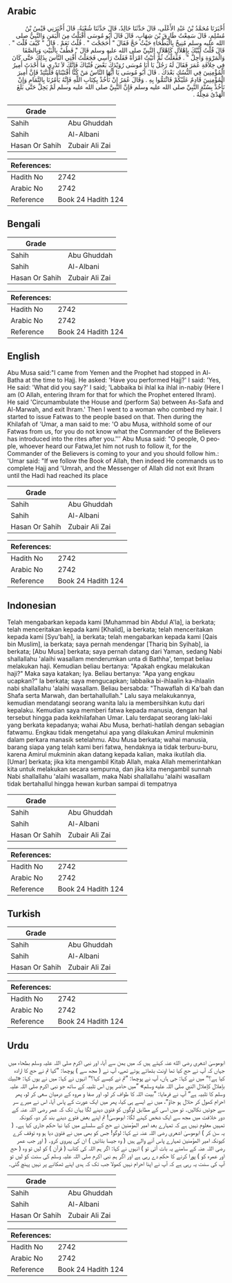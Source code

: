 ## Arabic


<div dir="rtl" lang="ar" style={{fontSize:'larger',backgroundColor:'#f8f9fa',padding:20}}>
أَخْبَرَنَا مُحَمَّدُ بْنُ عَبْدِ الأَعْلَى، قَالَ حَدَّثَنَا خَالِدٌ، قَالَ حَدَّثَنَا شُعْبَةُ، قَالَ أَخْبَرَنِي قَيْسُ بْنُ مُسْلِمٍ، قَالَ سَمِعْتُ طَارِقَ بْنَ شِهَابٍ، قَالَ قَالَ أَبُو مُوسَى أَقْبَلْتُ مِنَ الْيَمَنِ وَالنَّبِيُّ صلى الله عليه وسلم مُنِيخٌ بِالْبَطْحَاءِ حَيْثُ حَجَّ فَقَالَ ‏"‏ أَحَجَجْتَ ‏"‏ ‏.‏ قُلْتُ نَعَمْ ‏.‏ قَالَ ‏"‏ كَيْفَ قُلْتَ ‏"‏ ‏.‏ قَالَ قُلْتُ لَبَّيْكَ بِإِهْلاَلٍ كَإِهْلاَلِ النَّبِيِّ صلى الله عليه وسلم قَالَ ‏"‏ فَطُفْ بِالْبَيْتِ وَبِالصَّفَا وَالْمَرْوَةِ وَأَحِلَّ ‏"‏ ‏.‏ فَفَعَلْتُ ثُمَّ أَتَيْتُ امْرَأَةً فَفَلَتْ رَأْسِي فَجَعَلْتُ أُفْتِي النَّاسَ بِذَلِكَ حَتَّى كَانَ فِي خِلاَفَةِ عُمَرَ فَقَالَ لَهُ رَجُلٌ يَا أَبَا مُوسَى رُوَيْدَكَ بَعْضَ فُتْيَاكَ فَإِنَّكَ لاَ تَدْرِي مَا أَحْدَثَ أَمِيرُ الْمُؤْمِنِينَ فِي النُّسُكِ بَعْدَكَ ‏.‏ قَالَ أَبُو مُوسَى يَا أَيُّهَا النَّاسُ مَنْ كُنَّا أَفْتَيْنَاهُ فَلْيَتَّئِدْ فَإِنَّ أَمِيرَ الْمُؤْمِنِينَ قَادِمٌ عَلَيْكُمْ فَائْتَمُّوا بِهِ ‏.‏ وَقَالَ عُمَرُ إِنْ نَأْخُذْ بِكِتَابِ اللَّهِ فَإِنَّهُ يَأْمُرُنَا بِالتَّمَامِ وَإِنْ نَأْخُذْ بِسُنَّةِ النَّبِيِّ صلى الله عليه وسلم فَإِنَّ النَّبِيَّ صلى الله عليه وسلم لَمْ يَحِلَّ حَتَّى بَلَغَ الْهَدْىُ مَحِلَّهُ ‏.‏
</div>
<div style={{backgroundColor:'#f8f9fa',padding:20, marginBottom: 10}}><table> <thead> <tr> <th>Grade</th> <th></th> </tr> </thead> <tbody> <tr><td>Sahih</td><td>Abu Ghuddah</td></tr><tr><td>Sahih</td><td>Al-Albani</td></tr><tr><td>Hasan Or Sahih</td><td>Zubair Ali Zai</td></tr></tbody></table><table> <thead> <tr> <th>References:</th> <th></th> </tr> </thead> <tbody><tr><td>Hadith No</td><td>2742</td></tr><tr><td>Arabic No</td><td>2742</td></tr><tr><td>Reference</td><td>Book 24 Hadith 124</td></tr></tbody></table></div>

## Bengali


<div dir="ltr" lang="bn" style={{fontSize:'larger',backgroundColor:'#f8f9fa',padding:20}}>

</div>
<div style={{backgroundColor:'#f8f9fa',padding:20, marginBottom: 10}}><table> <thead> <tr> <th>Grade</th> <th></th> </tr> </thead> <tbody> <tr><td>Sahih</td><td>Abu Ghuddah</td></tr><tr><td>Sahih</td><td>Al-Albani</td></tr><tr><td>Hasan Or Sahih</td><td>Zubair Ali Zai</td></tr></tbody></table><table> <thead> <tr> <th>References:</th> <th></th> </tr> </thead> <tbody><tr><td>Hadith No</td><td>2742</td></tr><tr><td>Arabic No</td><td>2742</td></tr><tr><td>Reference</td><td>Book 24 Hadith 124</td></tr></tbody></table></div>

## English


<div dir="ltr" lang="en" style={{fontSize:'larger',backgroundColor:'#f8f9fa',padding:20}}>
Abu Musa said:"I came from Yemen and the Prophet had stopped in Al-Batha at the time to Hajj. He asked: 'Have you performed Hajj?' I said: 'Yes, He said: 'What did you say?' I said; 'Labbaika bi ihlal ka ihlal in-nabiy (Here I am (O Allah, entering Ihram for that for which the Prophet entered Ihram). He said 'Circumambulate the House and (perform Sa) between As-Safa and Al-Marwah, and exit Ihram.' Then I went to a woman who combed my hair. I started to issue Fatwas to the people based on that. Then during the Khilafah of 'Umar, a man said to me: 'O abu Musa, withhold some of our Fatwas from us, for you do not know what the Commander of the Believers has introduced into the rites after you.''' Abu Musa said: "O people, O people, whoever heard our Fatwa,let him not rush to follow it, for the Commander of the Believers is coming to your and you should follow him.: 'Umar said: "If we follow the Book of Allah, then indeed He commands us to complete Hajj and 'Umrah, and the Messenger of Allah did not exit Ihram until the Hadi had reached its place
</div>
<div style={{backgroundColor:'#f8f9fa',padding:20, marginBottom: 10}}><table> <thead> <tr> <th>Grade</th> <th></th> </tr> </thead> <tbody> <tr><td>Sahih</td><td>Abu Ghuddah</td></tr><tr><td>Sahih</td><td>Al-Albani</td></tr><tr><td>Hasan Or Sahih</td><td>Zubair Ali Zai</td></tr></tbody></table><table> <thead> <tr> <th>References:</th> <th></th> </tr> </thead> <tbody><tr><td>Hadith No</td><td>2742</td></tr><tr><td>Arabic No</td><td>2742</td></tr><tr><td>Reference</td><td>Book 24 Hadith 124</td></tr></tbody></table></div>

## Indonesian


<div dir="ltr" lang="id" style={{fontSize:'larger',backgroundColor:'#f8f9fa',padding:20}}>
Telah mengabarkan kepada kami [Muhammad bin Abdul A'la], ia berkata; telah menceritakan kepada kami [Khalid], ia berkata; telah menceritakan kepada kami [Syu'bah], ia berkata; telah mengabarkan kepada kami [Qais bin Muslim], ia berkata; saya pernah mendengar [Thariq bin Syihab], ia berkata; [Abu Musa] berkata; saya pernah datang dari Yaman, sedang Nabi shallallahu 'alaihi wasallam menderumkan unta di Bathha', tempat beliau melakukan haji. Kemudian beliau bertanya: "Apakah engkau melakukan haji?" Maka saya katakan; Iya. Beliau bertanya: "Apa yang engkau ucapkan?" Ia berkata; saya mengucapkan; labbaika bi-ihlaalin ka-ihlaalin nabi shallallahu 'alaihi wasallam. Beliau bersabda: "Thawaflah di Ka'bah dan Shafa serta Marwah, dan bertahallullah." Lalu saya melakukannya, kemudian mendatangi seorang wanita lalu ia membersihkan kutu dari kepalaku. Kemudian saya memberi fatwa kepada manusia, dengan hal tersebut hingga pada kekhilafahan Umar. Lalu terdapat seorang laki-laki yang berkata kepadanya; wahai Abu Musa, berhati-hatilah dengan sebagian fatwamu. Engkau tidak mengetahui apa yang dilakukan Amirul mukminin dalam perkara manasik setelahmu. Abu Musa berkata; wahai manusia, barang siapa yang telah kami beri fatwa, hendaknya ia tidak terburu-buru, karena Amirul mukminin akan datang kepada kalian, maka ikutilah dia. [Umar] berkata; jika kita mengambil Kitab Allah, maka Allah memerintahkan kita untuk melakukan secara sempurna, dan jika kita mengambil sunnah Nabi shallallahu 'alaihi wasallam, maka Nabi shallallahu 'alaihi wasallam tidak bertahallul hingga hewan kurban sampai di tempatnya
</div>
<div style={{backgroundColor:'#f8f9fa',padding:20, marginBottom: 10}}><table> <thead> <tr> <th>Grade</th> <th></th> </tr> </thead> <tbody> <tr><td>Sahih</td><td>Abu Ghuddah</td></tr><tr><td>Sahih</td><td>Al-Albani</td></tr><tr><td>Hasan Or Sahih</td><td>Zubair Ali Zai</td></tr></tbody></table><table> <thead> <tr> <th>References:</th> <th></th> </tr> </thead> <tbody><tr><td>Hadith No</td><td>2742</td></tr><tr><td>Arabic No</td><td>2742</td></tr><tr><td>Reference</td><td>Book 24 Hadith 124</td></tr></tbody></table></div>

## Turkish


<div dir="ltr" lang="tr" style={{fontSize:'larger',backgroundColor:'#f8f9fa',padding:20}}>

</div>
<div style={{backgroundColor:'#f8f9fa',padding:20, marginBottom: 10}}><table> <thead> <tr> <th>Grade</th> <th></th> </tr> </thead> <tbody> <tr><td>Sahih</td><td>Abu Ghuddah</td></tr><tr><td>Sahih</td><td>Al-Albani</td></tr><tr><td>Hasan Or Sahih</td><td>Zubair Ali Zai</td></tr></tbody></table><table> <thead> <tr> <th>References:</th> <th></th> </tr> </thead> <tbody><tr><td>Hadith No</td><td>2742</td></tr><tr><td>Arabic No</td><td>2742</td></tr><tr><td>Reference</td><td>Book 24 Hadith 124</td></tr></tbody></table></div>

## Urdu


<div dir="rtl" lang="ur" style={{fontSize:'larger',backgroundColor:'#f8f9fa',padding:20}}>
ابوموسیٰ اشعری رضی الله عنہ کہتے ہیں کہ میں یمن سے آیا، اور نبی اکرم صلی اللہ علیہ وسلم بطحاء میں جہاں کہ آپ نے حج کیا تھا اونٹ بٹھائے ہوئے تھے، آپ نے ( مجھ سے ) پوچھا: ”کیا تم نے حج کا ارادہ کیا ہے؟“ میں نے کہا: جی ہاں، آپ نے پوچھا: ”تم نے کیسے کہا؟“ انہوں نے کہا: میں نے یوں کہا: «لبيك بإهلال كإهلال النبي صلى اللہ عليه وسلم» ”میں حاضر ہوں اس تلبیہ کے ساتھ جو نبی اکرم صلی اللہ علیہ وسلم کا تلبیہ ہے“ آپ نے فرمایا: ”بیت اللہ کا طواف کر لو، اور صفا و مروہ کے درمیان سعی کر لو، پھر احرام کھول کر حلال ہو جاؤ“، میں نے ایسے ہی کیا، پھر میں ایک عورت کے پاس آیا، اس نے میرے سر سے جوئیں نکالیں۔ تو میں اسی کے مطابق لوگوں کو فتویٰ دینے لگا یہاں تک کہ عمر رضی اللہ عنہ کے دور خلافت میں مجھ سے ایک شخص کہنے لگا: ابوموسیٰ! تم اپنے بعض فتوے دینے بند کر دو، کیونکہ تمہیں معلوم نہیں ہے کہ تمہارے بعد امیر المؤمنین نے حج کے سلسلے میں کیا نیا حکم جاری کیا ہے۔ ( یہ سن کر ) ابوموسیٰ اشعری رضی اللہ عنہ نے کہا: لوگو! جس کو بھی میں نے فتویٰ دیا ہو وہ توقف کرے کیونکہ امیر المؤمنین تمہارے پاس آنے والے ہیں ( وہ جیسا بتائیں ) ان کی پیروی کرو۔ ( اور جب عمر رضی اللہ عنہ کے سامنے یہ بات آئی تو ) انہوں نے کہا: اگر ہم اللہ کی کتاب ( قرآن ) کو لیں تو وہ ( حج اور عمرہ کو ) پورا کرنے کا حکم دے رہی ہے اور اگر ہم نبی اکرم صلی اللہ علیہ وسلم کی سنت کو لیں تو آپ کی سنت یہ رہی ہے کہ آپ نے اپنا احرام نہیں کھولا جب تک کہ ہدی اپنے ٹھکانے پر نہیں پہنچ گئی۔
</div>
<div style={{backgroundColor:'#f8f9fa',padding:20, marginBottom: 10}}><table> <thead> <tr> <th>Grade</th> <th></th> </tr> </thead> <tbody> <tr><td>Sahih</td><td>Abu Ghuddah</td></tr><tr><td>Sahih</td><td>Al-Albani</td></tr><tr><td>Hasan Or Sahih</td><td>Zubair Ali Zai</td></tr></tbody></table><table> <thead> <tr> <th>References:</th> <th></th> </tr> </thead> <tbody><tr><td>Hadith No</td><td>2742</td></tr><tr><td>Arabic No</td><td>2742</td></tr><tr><td>Reference</td><td>Book 24 Hadith 124</td></tr></tbody></table></div>